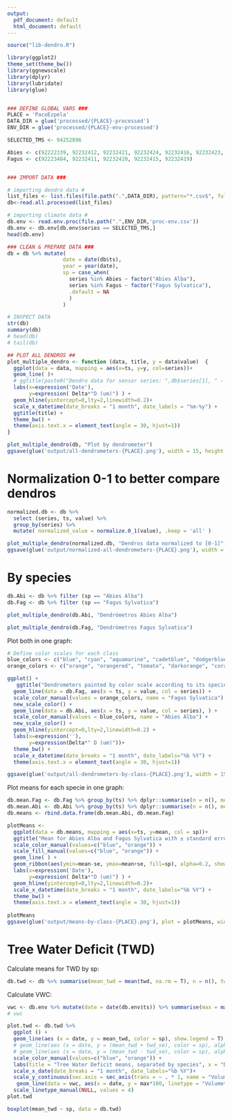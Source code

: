 ```yaml
---
output:
  pdf_document: default
  html_document: default
---
```

```r
source("lib-dendro.R")

library(ggplot2)
theme_set(theme_bw())
library(ggnewscale)
library(dplyr)
library(lubridate)
library(glue)


### DEFINE GLOBAL VARS ###
PLACE = 'PacoEzpela'
DATA_DIR = glue('processed/{PLACE}-processed')
ENV_DIR = glue('processed/{PLACE}-env-processed')

SELECTED_TMS <- 94252896

Abies <- c(92222339, 92232412, 92232421, 92232424, 92232416, 92232423, 92232418, 92232414, 92232431, 92232417)
Fagus <- c(92223484, 92232411, 92232420, 92232415, 92232419)


### IMPORT DATA ###

# importing dendro data #
list_files <- list.files(file.path(".",DATA_DIR), pattern="*.csv$", full.names=TRUE)
db<-read.all.processed(list_files)

# importing climate data #
db.env <- read.env.proc(file.path(".",ENV_DIR,'proc-env.csv'))
db.env <- db.env[db.env$series == SELECTED_TMS,]
head(db.env)
```


```r
### CLEAN & PREPARE DATA ###
db = db %>% mutate(
                  date = date(db$ts),
                  year = year(date),
                  sp = case_when(
                    series %in% Abies ~ factor("Abies Alba"),
                    series %in% Fagus ~ factor("Fagus Sylvatica"),
                    .default = NA
                    )
                  )
```


```r
# INSPECT DATA
str(db)
summary(db)
# head(db)
# tail(db)
```


```r
## PLOT ALL DENDROS ##
plot_multiple_dendro <- function (data, title, y = data$value)  {
  ggplot(data = data, mapping = aes(x=ts, y=y, col=series))+
  geom_line( )+
  # ggtitle(paste0("Dendro data for sensor series: ",db$series[1], " - ", db$sp[1])) +
  labs(x=expression('Date'),
       y=expression( Delta*"D (um)") ) +
  geom_hline(yintercept=0,lty=2,linewidth=0.2)+
  scale_x_datetime(date_breaks = "1 month", date_labels = "%m-%y") +
  ggtitle(title) +
  theme_bw() +
  theme(axis.text.x = element_text(angle = 30, hjust=1))
}
```


```r
plot_multiple_dendro(db, "Plot by dendrometer")
ggsave(glue('output/all-dendrometers-{PLACE}.png'), width = 15, height = 10)
```

# Normalization 0-1 to better compare dendros

```r
normalized.db <- db %>%
  select (series, ts, value) %>%
  group_by(series) %>%
  mutate( normalized_value = normalize.0_1(value), .keep = 'all' )
```


```r
plot_multiple_dendro(normalized.db, "Dendros data normalized to [0-1]", y = normalized.db$normalized_value)
ggsave(glue('output/normalized-all-dendrometers-{PLACE}.png'), width = 15, height = 10)
```


# By species

```r
db.Abi <- db %>% filter (sp == "Abies Alba")
db.Fag <- db %>% filter (sp == "Fagus Sylvatica")
```


```r
plot_multiple_dendro(db.Abi, "Dendrómetros Abies Alba")
```


```r
plot_multiple_dendro(db.Fag, "Dendrómetros Fagus Sylvatica")
```

Plot both in one graph:
```r
# Define color scales for each class
blue_colors <- c("blue", "cyan", "aquamarine", "cadetblue", "dodgerblue", "darkblue", "turquoise4", "royalblue2")
orange_colors <- c("orange", "orangered", "tomato", "darkorange", "coral", "tan")

ggplot() +
   ggtitle("Dendrometers painted by color scale according to its specie") +
  geom_line(data = db.Fag, aes(x = ts, y = value, col = series)) +
  scale_color_manual(values = orange_colors, name = "Fagus Sylvatica") +
  new_scale_color() +
  geom_line(data = db.Abi, aes(x = ts, y = value, col = series), ) +
  scale_color_manual(values = blue_colors, name = "Abies Alba") +
  new_scale_color() +
  geom_hline(yintercept=0,lty=2,linewidth=0.2) +
  labs(x=expression(''),
       y=expression(Delta*" D (um)"))+
  theme_bw() +
  scale_x_datetime(date_breaks = "1 month", date_labels="%b %Y") +
  theme(axis.text.x = element_text(angle = 30, hjust=1))

ggsave(glue('output/all-dendrometers-by-class-{PLACE}.png'), width = 15, height = 10)
```

Plot means for each specie in one graph:
```r
db.mean.Fag <- db.Fag %>% group_by(ts) %>% dplyr::summarise(n = n(), mean = mean(value, na.rm = T), sd = sd(value, na.rm = T), se = sd / sqrt(n) ) %>% mutate(sp = "Fagus Sylvatica")
db.mean.Abi <- db.Abi %>% group_by(ts) %>% dplyr::summarise(n = n(), mean = mean(value, na.rm = T), sd = sd(value, na.rm = T), se = sd / sqrt(n) ) %>% mutate(sp = "Abies Alba")
db.means <- rbind.data.frame(db.mean.Abi, db.mean.Fag)

plotMeans <- 
  ggplot(data = db.means, mapping = aes(x=ts, y=mean, col = sp))+
  ggtitle("Mean for Abies Alba and Fagus Sylvatica with ± standard error strips") +
  scale_color_manual(values=c("blue", "orange")) +
  scale_fill_manual(values=c("blue", "orange")) +
  geom_line( ) +
  geom_ribbon(aes(ymin=mean-se, ymax=mean+se, fill=sp), alpha=0.2, show.legend	= FALSE, linetype = 0) +
  labs(x=expression('Date'),
       y=expression( Delta*"D (um)") ) +
  geom_hline(yintercept=0,lty=2,linewidth=0.2)+
  scale_x_datetime(date_breaks = "1 month", date_labels="%b %Y") +
  theme_bw() +
  theme(axis.text.x = element_text(angle = 30, hjust=1))
  
plotMeans
ggsave(glue('output/means-by-class-{PLACE}.png'), plot = plotMeans, width = 15, height = 10)
```

# Tree Water Deficit (TWD)

Calculate means for TWD by sp:
```r
db.twd <- db %>% summarise(mean_twd = mean(twd, na.rm = T), n = n(), twd_se = sd(twd, na.rm = T) / sqrt(n), .by = c(date, sp), n = as.integer(n() / 96)) %>% mutate(doy = yday(date))
```


Calculate VWC:

```r
vwc <- db.env %>% mutate(date = date(db.env$ts)) %>% summarise(max = max(vwc), .by = date)
# vwc
```


```r
plot.twd <- db.twd %>%
  ggplot () +
  geom_line(aes (x = date, y = mean_twd, color = sp), show.legend = T) +
  # geom_line(aes (x = date, y = (mean_twd + twd_se), color = sp), alpha = 0.5, linetype = "dashed", show.legend = F) +
  # geom_line(aes (x = date, y = (mean_twd - twd_se), color = sp), alpha = 0.5, linetype = "dashed", show.legend = F) +
  scale_color_manual(values=c("blue", "orange")) +
  labs(title = "Tree Water Deficit means, separated by species", x = "Date", y = expression(paste("Tree Water Deficit (", mu, "m)")))+
  scale_x_date(date_breaks = "1 month", date_labels="%b %Y")+
  scale_y_continuous(sec.axis = sec_axis(trans = ~ . * 1, name = "Volumetric Water Content (%)")) +
   geom_line(data = vwc, aes(x = date, y = max*100, linetype = "Volumetric Water Content (%)"), col = "gray28", alpha = 0.9, show.legend	= c(colour = FALSE, linetype = T)) +
  scale_linetype_manual(NULL, values = 4)
plot.twd
```

```r
boxplot(mean_twd ~ sp, data = db.twd)
```


